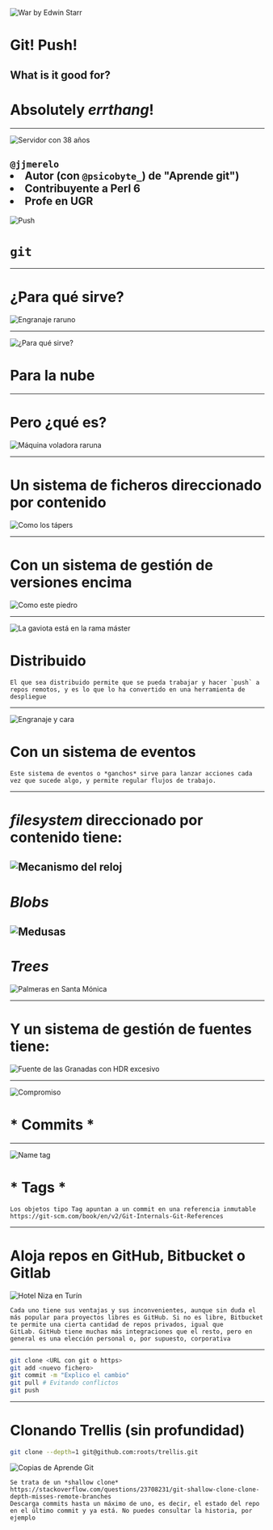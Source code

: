 
<Head>
  <title>Git! Push</title>
  <meta name='twitter:site' content='@jjmerelo' />
  <meta name='twitter:title' content='Git! Push! What is it good for?' />
  <meta name='twitter:description' content='Absolutely everything!' />
  <link href="https://fonts.googleapis.com/css?family=Koho|Open+Sans" rel="stylesheet" /> 
</Head>



![War by Edwin Starr](https://upload.wikimedia.org/wikipedia/en/1/19/Edwin-starr-war-single-1970.jpg)
# Git! Push!
## What is it good for?
# Absolutely *errthang*!
---
![Servidor con 38 años](https://farm1.staticflickr.com/3/5119753_0dd1c36628_o_d.jpg)

`@jjmerelo`
<Appear>
    <li>Autor (con <code>@psicobyte_</code>) de "Aprende git")</li>
    <li>Contribuyente a Perl 6</li>
    <li>Profe en UGR</li>
</Appear>
---

![Push](https://farm2.staticflickr.com/1937/43783892920_78ee9bef50_h_d.jpg)

# `git`
---

# ¿Para qué sirve?

![Engranaje raruno](https://farm5.staticflickr.com/4727/25523339178_1eea0ad936_k_d.jpg)


---

![¿Para qué sirve?](https://farm5.staticflickr.com/4810/31993107578_77df74653c_k_d.jpg)

# Para la nube

---

# Pero ¿qué es?

![Máquina voladora raruna](https://farm2.staticflickr.com/1952/30925081597_38b467b933_k_d.jpg)

---

# Un sistema de ficheros direccionado por contenido

![Como los tápers](https://farm1.staticflickr.com/701/31782788926_0798f4eb0b_k_d.jpg)

---

# Con un sistema de gestión de versiones encima

![Como este piedro](https://farm9.staticflickr.com/8601/16187820372_6eb950631c_k_d.jpg)

---

![La gaviota está en la rama máster](https://farm5.staticflickr.com/4877/30950194657_c02e71136c_h_d.jpg)

# Distribuido

```notes
El que sea distribuido permite que se pueda trabajar y hacer `push` a
repos remotos, y es lo que lo ha convertido en una herramienta de
despliegue
```
---

![Engranaje y cara](https://farm9.staticflickr.com/8623/16133974149_402bdb3f06_b_d.jpg)

# Con un sistema de eventos

```notes
Este sistema de eventos o *ganchos* sirve para lanzar acciones cada
vez que sucede algo, y permite regular flujos de trabajo.
```
---

# *filesystem* direccionado por contenido tiene:

![Mecanismo del reloj](https://farm2.staticflickr.com/1438/1240116506_ae3ada3a4b_b_d.jpg)
---

# *Blobs*

![Medusas](https://farm2.staticflickr.com/1888/43736920854_cd8bad7158_k_d.jpg)
---

# *Trees*

![Palmeras en Santa Mónica](https://farm2.staticflickr.com/1858/30580425888_3cda035fe2_k_d.jpg)

---

# Y un sistema de gestión de fuentes tiene:

![Fuente de las Granadas con HDR excesivo](https://farm1.staticflickr.com/172/443895859_7075396f86_o_d.jpg)

---

![Compromiso](https://farm8.staticflickr.com/7214/7018457543_5ce0fe9625_o_d.jpg)

# * Commits * 

---

![Name tag](https://farm2.staticflickr.com/1484/25154592685_f6632618ed_o_d.jpg)

# * Tags * 

```notes
Los objetos tipo Tag apuntan a un commit en una referencia inmutable https://git-scm.com/book/en/v2/Git-Internals-Git-References
```

---

# Aloja repos en GitHub, Bitbucket o Gitlab

![Hotel Niza en Turín](https://farm6.staticflickr.com/5104/5681450206_011f887c35_b_d.jpg)

```notes
Cada uno tiene sus ventajas y sus inconvenientes, aunque sin duda el
más popular para proyectos libres es GitHub. Si no es libre, Bitbucket
te permite una cierta cantidad de repos privados, igual que
GitLab. GitHub tiene muchas más integraciones que el resto, pero en
general es una elección personal o, por supuesto, corporativa
```

---

```bash
git clone <URL con git o https>
git add <nuevo fichero>
git commit -m "Explico el cambio"
git pull # Evitando conflictos
git push
```
---

# Clonando Trellis (sin profundidad)

```bash
git clone --depth=1 git@github.com:roots/trellis.git
```

![Copias de Aprende Git](https://farm5.staticflickr.com/4363/36731862511_e79123d715_k_d.jpg)

```notes
Se trata de un *shallow clone*
https://stackoverflow.com/questions/23708231/git-shallow-clone-clone-depth-misses-remote-branches
Descarga commits hasta un máximo de uno, es decir, el estado del repo
en el último commit y ya está. No puedes consultar la historia, por
ejemplo
```


